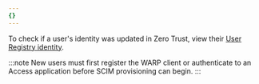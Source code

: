 ```yaml
---
{}
---
```


To check if a user's identity was updated in Zero Trust, view their [User Registry identity](/cloudflare-one/insights/logs/users/).

:::note
New users must first register the WARP client or authenticate to an Access application before SCIM provisioning can begin.
:::